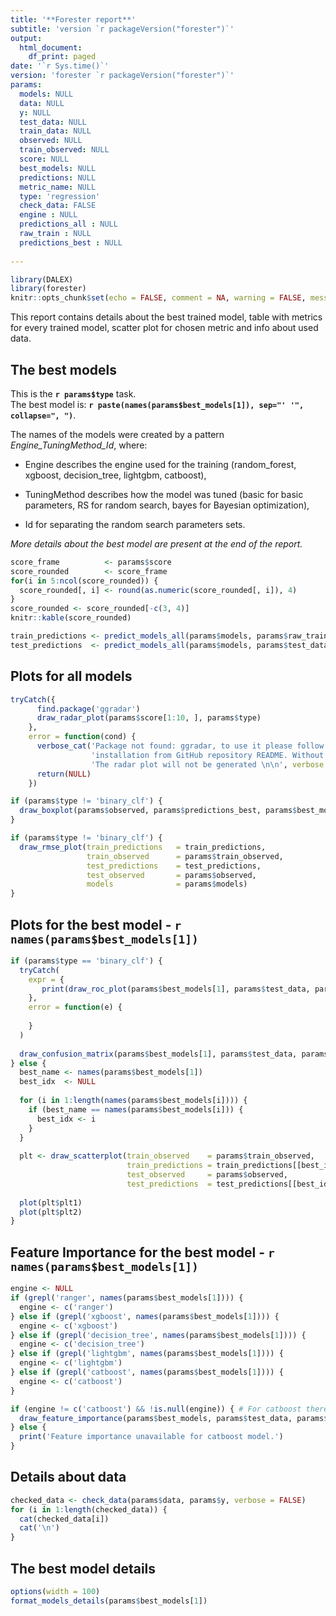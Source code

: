 ---
title: '**Forester report**'
subtitle: 'version `r packageVersion("forester")`'
output:
  html_document:
    df_print: paged
date: '`r Sys.time()`'
version: 'forester `r packageVersion("forester")`'
params:
  models: NULL
  data: NULL
  y: NULL
  test_data: NULL
  train_data: NULL
  observed: NULL
  train_observed: NULL
  score: NULL
  best_models: NULL
  predictions: NULL
  metric_name: NULL
  type: 'regression'
  check_data: FALSE
  engine : NULL
  predictions_all : NULL
  raw_train : NULL
  predictions_best : NULL
  
---

```{r setup, include = FALSE}
library(DALEX)
library(forester)
knitr::opts_chunk$set(echo = FALSE, comment = NA, warning = FALSE, message = FALSE)
```

This report contains details about the best trained model, table with metrics for every trained model, scatter plot for chosen metric and info about used data.

## The best models
This is the **`r params$type`** task.  
The best model is: 
**`r paste(names(params$best_models[1]), sep="' '", collapse=", ")`**.

The names of the models were created by a pattern *Engine_TuningMethod_Id*, where:

- Engine describes the engine used for the training (random_forest, xgboost, decision_tree, lightgbm, catboost),

- TuningMethod describes how the model was tuned (basic for basic parameters, RS for random search, bayes for Bayesian optimization),

- Id for separating the random search parameters sets.

*More details about the best model are present at the end of the report.*


```{r table}
score_frame          <- params$score
score_rounded        <- score_frame
for(i in 5:ncol(score_rounded)) {
  score_rounded[, i] <- round(as.numeric(score_rounded[, i]), 4)
}
score_rounded <- score_rounded[-c(3, 4)]
knitr::kable(score_rounded)
```

```{r echo = FALSE}
train_predictions <- predict_models_all(params$models, params$raw_train, params$y, params$type)
test_predictions  <- predict_models_all(params$models, params$test_data, params$y, params$type)
```

## Plots for all models

```{r radar_plot, out.width = '90%'}
tryCatch({
      find.package('ggradar')
      draw_radar_plot(params$score[1:10, ], params$type)
    },
    error = function(cond) {
      verbose_cat('Package not found: ggradar, to use it please follow guides for',
                  'installation from GitHub repository README. Without the package',
                  'The radar plot will not be generated \n\n', verbose = verbose)
      return(NULL)
    })
```



```{r boxplot, out.width = '90%'}
if (params$type != 'binary_clf') {
  draw_boxplot(params$observed, params$predictions_best, params$best_models)
}
```

```{r VS_plot, out.width = '100%'}
if (params$type != 'binary_clf') {
  draw_rmse_plot(train_predictions   = train_predictions,
                 train_observed      = params$train_observed,
                 test_predictions    = test_predictions,
                 test_observed       = params$observed,
                 models              = params$models)
}
```

## Plots for the best model - **`r names(params$best_models[1])`**

```{r plots_for_the_best_model, out.width="50%"}
if (params$type == 'binary_clf') {
  tryCatch(
    expr = {
       print(draw_roc_plot(params$best_models[1], params$test_data, params$observed))
    },
    error = function(e) {
      
    }
  )
  
  draw_confusion_matrix(params$best_models[1], params$test_data, params$observed)
} else {
  best_name <- names(params$best_models[1])
  best_idx  <- NULL
  
  for (i in 1:length(names(params$best_models[i]))) {
    if (best_name == names(params$best_models[i])) {
      best_idx <- i
    }
  }
  
  plt <- draw_scatterplot(train_observed    = params$train_observed,
                          train_predictions = train_predictions[[best_idx]],
                          test_observed     = params$observed,
                          test_predictions  = test_predictions[[best_idx]])
  
  plot(plt$plt1)
  plot(plt$plt2)
}
```


## Feature Importance for the best model -  **`r names(params$best_models[1])`**

```{r feature_importance}
engine <- NULL
if (grepl('ranger', names(params$best_models[1]))) {
  engine <- c('ranger')
} else if (grepl('xgboost', names(params$best_models[1]))) {
  engine <- c('xgboost')
} else if (grepl('decision_tree', names(params$best_models[1]))) {
  engine <- c('decision_tree')
} else if (grepl('lightgbm', names(params$best_models[1]))) {
  engine <- c('lightgbm')
} else if (grepl('catboost', names(params$best_models[1]))) {
  engine <- c('catboost')
}

if (engine != c('catboost') && !is.null(engine)) { # For catboost there is an error with DALEX::model_parts().
  draw_feature_importance(params$best_models, params$test_data, params$y)
} else {
  print('Feature importance unavailable for catboost model.')
}
```

## Details about data
```{r check_data, results = 'asis'}
checked_data <- check_data(params$data, params$y, verbose = FALSE)
for (i in 1:length(checked_data)) {
  cat(checked_data[i])
  cat('\n')
}
```

## The best model details
```{r}
options(width = 100)
format_models_details(params$best_models[1])
```
